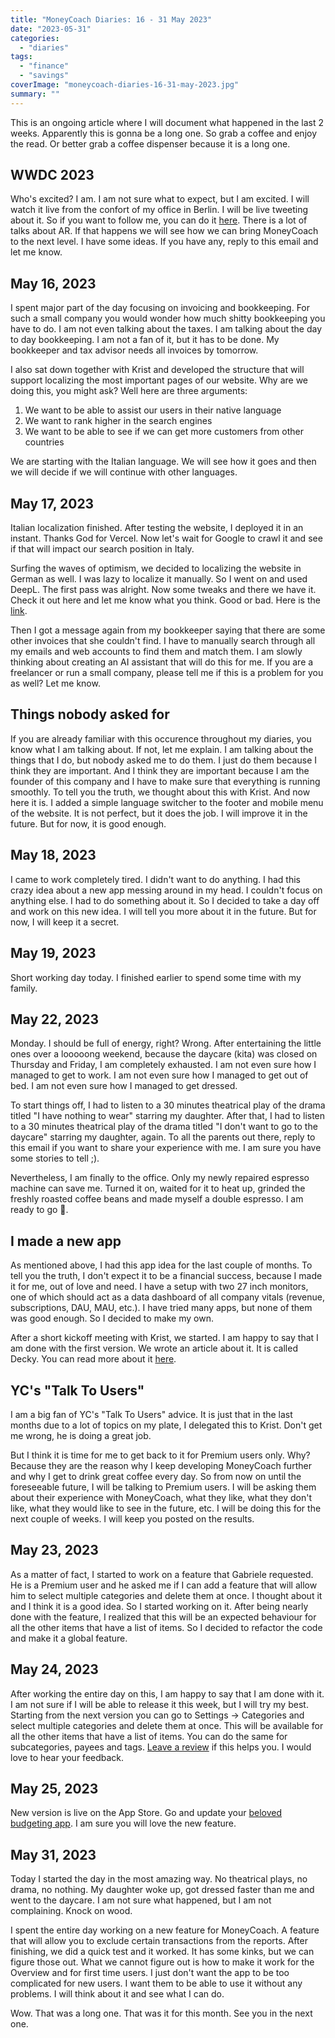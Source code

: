 ```yaml
---
title: "MoneyCoach Diaries: 16 - 31 May 2023"
date: "2023-05-31"
categories: 
  - "diaries"
tags: 
  - "finance"
  - "savings"
coverImage: "moneycoach-diaries-16-31-may-2023.jpg"
summary: ""
---
```


This is an ongoing article where I will document what happened in the last 2 weeks.
Apparently this is gonna be a long one. So grab a coffee and enjoy the read. Or better grab a coffee dispenser because it is a long one.

## WWDC 2023
Who's excited? I am. I am not sure what to expect, but I am excited. I will watch it live from the confort of my office in Berlin. I will be live tweeting about it. So if you want to follow me, you can do it [here](https://twitter.com/perjanduro).
There is a lot of talks about AR. If that happens we will see how we can bring MoneyCoach to the next level. I have some ideas. If you have any, reply to this email and let me know.

## May 16, 2023
I spent major part of the day focusing on invoicing and bookkeeping. For such a small company you would wonder how much shitty bookkeeping you have to do. I am not even talking about the taxes. I am talking about the day to day bookkeeping. I am not a fan of it, but it has to be done. My bookkeeper and tax advisor needs all invoices by tomorrow.

I also sat down together with Krist and developed the structure that will support localizing the most important pages of our website. Why are we doing this, you might ask?
Well here are three arguments:
1. We want to be able to assist our users in their native language
2. We want to rank higher in the search engines
3. We want to be able to see if we can get more customers from other countries

We are starting with the Italian language. We will see how it goes and then we will decide if we will continue with other languages.

## May 17, 2023
Italian localization finished. After testing the website, I deployed it in an instant. Thanks God for Vercel. Now let's wait for Google to crawl it and see if that will impact our search position in Italy.

Surfing the waves of optimism, we decided to localizing the website in German as well. I was lazy to localize it manually. So I went on and used DeepL. The first pass was alright. Now some tweaks and there we have it.
Check it out here and let me know what you think. Good or bad. Here is the [link](/de).

Then I got a message again from my bookkeeper saying that there are some other invoices that she couldn't find. I have to manually search through all my emails and web accounts to find them and match them.
I am slowly thinking about creating an AI assistant that will do this for me. If you are a freelancer or run a small company, please tell me if this is a problem for you as well? Let me know.

## Things nobody asked for
If you are already familiar with this occurence throughout my diaries, you know what I am talking about. If not, let me explain. I am talking about the things that I do, but nobody asked me to do them. I just do them because I think they are important. And I think they are important because I am the founder of this company and I have to make sure that everything is running smoothly.
To tell you the truth, we thought about this with Krist. And now here it is.
I added a simple language switcher to the footer and mobile menu of the website. It is not perfect, but it does the job. I will improve it in the future. But for now, it is good enough.


## May 18, 2023
I came to work completely tired. I didn't want to do anything. I had this crazy idea about a new app messing around in my head. I couldn't focus on anything else. I had to do something about it. So I decided to take a day off and work on this new idea. I will tell you more about it in the future. But for now, I will keep it a secret.

## May 19, 2023
Short working day today. I finished earlier to spend some time with my family.

## May 22, 2023
Monday. I should be full of energy, right? Wrong. After entertaining the little ones over a looooong weekend, because the daycare (kita) was closed on Thursday and Friday, I am completely exhausted. I am not even sure how I managed to get to work. I am not even sure how I managed to get out of bed. I am not even sure how I managed to get dressed.

To start things off, I had to listen to a 30 minutes theatrical play of the drama titled "I have nothing to wear" starring my daughter.
After that, I had to listen to a 30 minutes theatrical play of the drama titled "I don't want to go to the daycare" starring my daughter, again.
To all the parents out there, reply to this email if you want to share your experience with me. I am sure you have some stories to tell ;).

Nevertheless, I am finally to the office. Only my newly repaired espresso machine can save me.
Turned it on, waited for it to heat up, grinded the freshly roasted coffee beans and made myself a double espresso. I am ready to go 🚀.

## I made a new app
As mentioned above, I had this app idea for the last couple of months. To tell you the truth, I don't expect it to be a financial success, because I made it for me, out of love and need.
I have a setup with two 27 inch monitors, one of which should act as a data dashboard of all company vitals (revenue, subscriptions, DAU, MAU, etc.). I have tried many apps, but none of them was good enough. So I decided to make my own.

After a short kickoff meeting with Krist, we started.
I am happy to say that I am done with the first version. We wrote an article about it. It is called Decky. You can read more about it [here](/blog/introducing-decky-indie-app-developer-dashboard).

## YC's "Talk To Users"
I am a big fan of YC's "Talk To Users" advice. It is just that in the last months due to a lot of topics on my plate, I delegated this to Krist.
Don't get me wrong, he is doing a great job. 

But I think it is time for me to get back to it for Premium users only. Why? Because they are the reason why I keep developing MoneyCoach further and why I get to drink great coffee every day.
So from now on until the foreseeable future, I will be talking to Premium users. I will be asking them about their experience with MoneyCoach, what they like, what they don't like, what they would like to see in the future, etc.
I will be doing this for the next couple of weeks. I will keep you posted on the results.

## May 23, 2023
As a matter of fact, I started to work on a feature that Gabriele requested.
He is a Premium user and he asked me if I can add a feature that will allow him to select multiple categories and delete them at once.
I thought about it and I think it is a good idea. So I started working on it.
After being nearly done with the feature, I realized that this will be an expected behaviour for all the other items that have a list of items. So I decided to refactor the code and make it a global feature.

## May 24, 2023
After working the entire day on this, I am happy to say that I am done with it. I am not sure if I will be able to release it this week, but I will try my best.
Starting from the next version you can go to Settings -> Categories and select multiple categories and delete them at once. This will be available for all the other items that have a list of items.
You can do the same for subcategories, payees and tags.
[Leave a review](https://itunes.apple.com/us/app/apple-store/id989642198?mt=8&action=write-review) if this helps you. I would love to hear your feedback.

## May 25, 2023
New version is live on the App Store. Go and update your [beloved budgeting app](/blog/whats-new-in-moneycoach-8-4-5). I am sure you will love the new feature.

## May 31, 2023
Today I started the day in the most amazing way. No theatrical plays, no drama, no nothing. My daughter woke up, got dressed faster than me and went to the daycare. I am not sure what happened, but I am not complaining. Knock on wood.

I spent the entire day working on a new feature for MoneyCoach. A feature that will allow you to exclude certain transactions from the reports. After finishing, we did a quick test and it worked. It has some kinks, but we can figure those out.
What we cannot figure out is how to make it work for the Overview and for first time users. I just don't want the app to be too complicated for new users. I want them to be able to use it without any problems. I will think about it and see what I can do.

Wow. That was a long one.
That was it for this month.
See you in the next one.